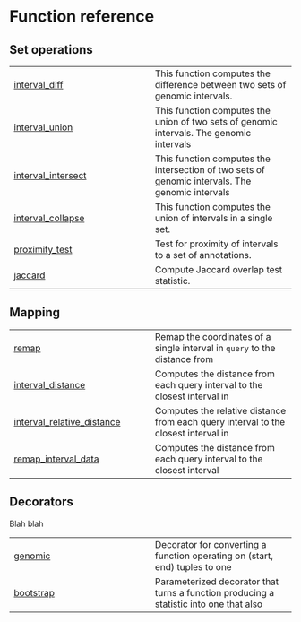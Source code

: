 # Function reference {.doc .doc-index}

## Set operations



| | |
| --- | --- |
| [interval_diff](interval_diff.qmd#genominterv.interval_diff) | This function computes the difference between two sets of genomic intervals. |
| [interval_union](interval_union.qmd#genominterv.interval_union) | This function computes the union of two sets of genomic intervals. The genomic intervals |
| [interval_intersect](interval_intersect.qmd#genominterv.interval_intersect) | This function computes the intersection of two sets of genomic intervals. The genomic intervals |
| [interval_collapse](interval_collapse.qmd#genominterv.interval_collapse) | This function computes the union of intervals in a single set. |
| [proximity_test](proximity_test.qmd#genominterv.proximity_test) | Test for proximity of intervals to a set of annotations. |
| [jaccard](jaccard.qmd#genominterv.jaccard) | Compute Jaccard overlap test statistic. |

## Mapping



| | |
| --- | --- |
| [remap](remap.qmd#genominterv.remap) | Remap the coordinates of a single interval in `query` to the distance from |
| [interval_distance](interval_distance.qmd#genominterv.interval_distance) | Computes the distance from each query interval to the closest interval in |
| [interval_relative_distance](interval_relative_distance.qmd#genominterv.interval_relative_distance) | Computes the relative distance from each query interval to the closest interval in |
| [remap_interval_data](remap_interval_data.qmd#genominterv.remap_interval_data) | Computes the distance from each query interval to the closest interval |

## Decorators

Blah blah 

| | |
| --- | --- |
| [genomic](genomic.qmd#genominterv.genomic) | Decorator for converting a function operating on (start, end) tuples to one |
| [bootstrap](bootstrap.qmd#genominterv.bootstrap) | Parameterized decorator that turns a function producing a statistic into one that also |